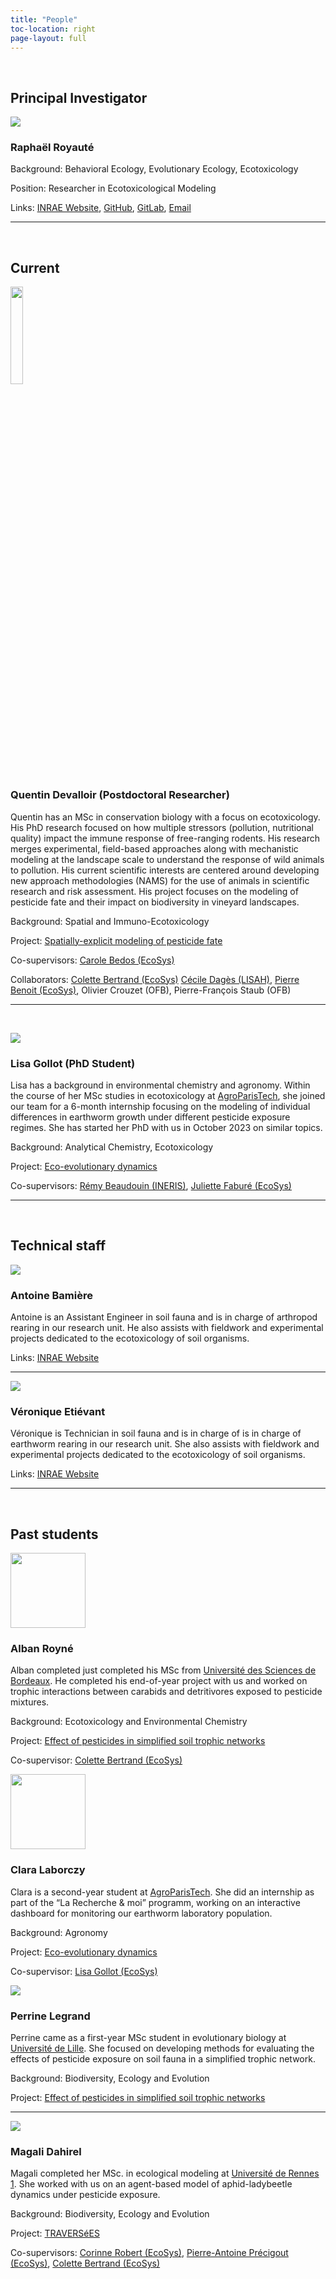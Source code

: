 ```yaml
---
title: "People"
toc-location: right
page-layout: full
---
```

<br /> 

## Principal Investigator

:::: {layout="[ 40, 60 ]"}
::: {#first-column}
![](../images/rroyaute-round.jpg)
:::

::: {#second-column}
### Raphaël Royauté
Background: Behavioral Ecology, Evolutionary Ecology, Ecotoxicology

Position: Researcher in Ecotoxicological Modeling

Links:
[INRAE Website](https://www6.versailles-grignon.inrae.fr/ecosys/Personnes/Personnel-Sol-Tox/Scientifiques-Sol-Tox/ROYAUTE-Raphael), 
[GitHub](https://github.com/rroyaute), 
[GitLab](https://forgemia.inra.fr/rroyaute), 
[Email](mailto:raphael.royaute@inrae.fr)
:::
::::

---

<br /> 

## Current

:::: {layout="[ 40, 60 ]"}
::: {#first-column}
![](../images/QDevalloir.jpeg){width="20%"}
:::

::: {#second-column}
### Quentin Devalloir (Postdoctoral Researcher)
Quentin has an MSc in conservation biology with a focus on ecotoxicology. His PhD research focused on how multiple stressors (pollution, nutritional quality) impact the immune response of free-ranging rodents. His research merges experimental, field-based approaches along with mechanistic modeling at the landscape scale to understand the response of wild animals to pollution. His current scientific interests are centered around developing new approach methodologies (NAMS) for the use of animals in scientific research and risk assessment. His project focuses on the modeling of pesticide fate and their impact on biodiversity in vineyard landscapes.

Background: Spatial and Immuno-Ecotoxicology

Project: [Spatially-explicit modeling of pesticide fate](../projects#SpatialTox) 

Co-supervisors: [Carole Bedos (EcoSys)](https://www6.versailles-grignon.inrae.fr/ecosys_eng/Staff/Personnel-Eco-Phy/Scientifiques-Eco-Phy/BEDOS-Carole)

Collaborators: [Colette Bertrand (EcoSys)](https://www6.versailles-grignon.inrae.fr/ecosys/Personnes/Personnel-Sol-Tox/Scientifiques-Sol-Tox/BERTRAND-Colette) [Cécile Dagès (LISAH)](https://www.umr-lisah.fr/?q=fr/content/c-dages), [Pierre Benoit (EcoSys)](https://www6.versailles-grignon.inrae.fr/ecosys_eng/Staff/Photos-and-CV/B/BENOIT-Pierre), Olivier Crouzet (OFB), Pierre-François Staub (OFB)

:::
::::

---

<br /> 

:::: {layout="[ 40, 60 ]"}
::: {#first-column}
![](../images/LisaGollot-round.jpg)
:::

::: {#second-column}
### Lisa Gollot (PhD Student)
Lisa has a background in environmental chemistry and agronomy. Within the course of her MSc studies in ecotoxicology at [AgroParisTech](https://www.agroparistech.fr/en), she joined our team for a 6-month internship focusing on the modeling of individual differences in earthworm growth under different pesticide exposure regimes.  She has started her PhD with us in October 2023 on similar topics.

Background: Analytical Chemistry, Ecotoxicology

Project: [Eco-evolutionary dynamics](../projects#EEWORMS) 

Co-supervisors: [Rémy Beaudouin (INERIS)](https://umr-sebio.fr/personnel/remy-beaudouin), [Juliette Faburé (EcoSys)](https://www6.versailles-grignon.inrae.fr/ecosys/Personnes/Personnel-par-ordre-alphabetique/F/FABURE-Juliette)
:::
::::

---

<br /> 

## Technical staff
:::: {layout="[ 40, 60 ]"}
::: {first-column}
![](../images/AntoineBamiere-round.jpg)
:::

::: {second-column}
### Antoine Bamière
Antoine is an Assistant Engineer in soil fauna and is in charge of arthropod rearing in our research unit. He also assists with fieldwork and experimental projects dedicated to the ecotoxicology of soil organisms.

Links: [INRAE Website](https://www6.versailles-grignon.inrae.fr/ecosys/Personnes/Personnel-Sol-Tox/Ingenieurs-Sol-Tox/BAMIERE-Antoine)

:::
::::
---

:::: {layout="[ 40, 60 ]"}
::: {first-column}
![](../images/VeroniqueEtieveant-round.jpg)
:::

::: {second-column}
### Véronique Etiévant
Véronique is Technician in soil fauna and is in charge of is in charge of earthworm rearing in our research unit. She also assists with fieldwork and experimental projects dedicated to the ecotoxicology of soil organisms.

Links: [INRAE Website](https://www6.versailles-grignon.inrae.fr/ecosys/Personnes/Personnel-Sol-Tox/Techniciens-Sol-Tox/ETIEVANT-Veronique)
:::
::::
---

<br /> 

## Past students

:::: {layout="[ 40, 60 ]"}
::: {#first-column}
![](../images/AlbanRoyne-round.png){height=120}
:::

::: {#second-column}
### Alban Royné
Alban completed just completed his MSc from  [Université des Sciences de Bordeaux](https://www.u-bordeaux.fr/). He completed his end-of-year project with us and worked on trophic interactions between carabids and detritivores exposed to pesticide mixtures.

Background: Ecotoxicology and Environmental Chemistry

Project: [Effect of pesticides in simplified soil trophic networks](../projects#EPIC) 

Co-supervisor: [Colette Bertrand (EcoSys)](https://www6.versailles-grignon.inrae.fr/ecosys/Personnes/Personnel-Sol-Tox/Scientifiques-Sol-Tox/BERTRAND-Colette)
:::
::::

:::: {layout="[ 40, 60 ]"}
::: {#first-column}
![](../images/CLaborczy.jpeg){height=120}
:::

::: {#second-column}
### Clara Laborczy
Clara is a second-year student at [AgroParisTech](https://www.agroparistech.fr/). She did an internship  as part of the "La Recherche & moi" programm, working on an interactive dashboard for monitoring our earthworm laboratory population.

Background: Agronomy

Project: [Eco-evolutionary dynamics](../projects#EEWORMS) 

Co-supervisor: [Lisa Gollot (EcoSys)]()
:::
::::


:::: {layout="[ 40, 60 ]"}
::: {first-column}
![](../images/PerrineLegrand-round.jpg)
:::

::: {second-column}
### Perrine Legrand

Perrine came as a first-year MSc student in evolutionary biology at [Université de Lille](). She  focused on developing methods for evaluating the effects of pesticide exposure on soil fauna in a simplified trophic network.

Background: Biodiversity, Ecology and Evolution

Project: [Effect of pesticides in simplified soil trophic networks](../projects#EPIC) 
:::

::::
---

:::: {layout="[ 40, 60 ]"}
::: {first-column}
![](../images/MagaliDahirel-round.jpg)
:::

::: {second-column}
### Magali Dahirel
Magali completed her MSc. in ecological modeling at [Université de Rennes 1](https://formations.univ-rennes.fr/master-mention-biodiversite-ecologie-evolution-parcours-modelisation-en-ecologie-mode). She worked with us on an agent-based model of aphid-ladybeetle dynamics under pesticide exposure.

Background: Biodiversity, Ecology and Evolution

Project: [TRAVERSéES](https://ecophytopic.fr/recherche-innovation/concevoir-son-systeme/projet-traversees)

Co-supervisors: [Corinne Robert (EcoSys)](https://www6.versailles-grignon.inrae.fr/ecosys/Personnes/Personnel-Eco-Phy/Scientifiques-Eco-Phy/ROBERT-Corinne), [Pierre-Antoine Précigout (EcoSys)](https://www6.versailles-grignon.inrae.fr/ecosys/Personnes/Personnel-Eco-Phy/Scientifiques-Eco-Phy/PRECIGOUT-Pierre-Antoine), [Colette Bertrand (EcoSys)](https://www6.versailles-grignon.inrae.fr/ecosys/Personnes/Personnel-Sol-Tox/Scientifiques-Sol-Tox/BERTRAND-Colette)
:::
::::
